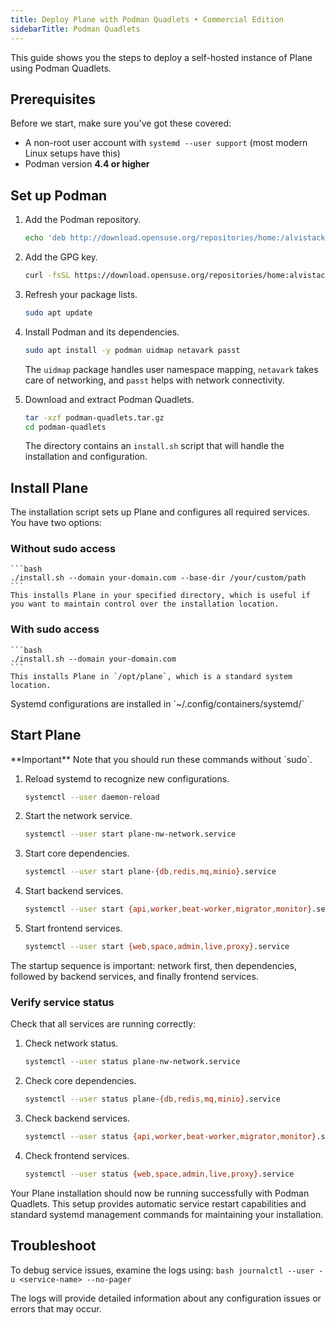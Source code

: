 ```yaml
---
title: Deploy Plane with Podman Quadlets • Commercial Edition
sidebarTitle: Podman Quadlets
---
```


This guide shows you the steps to deploy a self-hosted instance of Plane using Podman Quadlets.

## Prerequisites
Before we start, make sure you've got these covered:

- A non-root user account with `systemd --user support` (most modern Linux setups have this)
- Podman version **4.4 or higher**

## Set up Podman
1. Add the Podman repository.
    ```bash
    echo 'deb http://download.opensuse.org/repositories/home:/alvistack/Debian_12/ /' | sudo tee /etc/apt/sources.list.d/home:alvistack.list
    ```

2. Add the GPG key.
    ```bash
    curl -fsSL https://download.opensuse.org/repositories/home:alvistack/Debian_12/Release.key | gpg --dearmor | sudo tee /etc/apt/trusted.gpg.d/home_alvistack.gpg > /dev/null
    ```

3. Refresh your package lists.
    ```bash
    sudo apt update
    ```

4. Install Podman and its dependencies.
    ```bash
    sudo apt install -y podman uidmap netavark passt
    ```

    The `uidmap` package handles user namespace mapping, `netavark` takes care of networking, and `passt` helps with network connectivity. 

5. Download and extract Podman Quadlets.    
    ```bash
    tar -xzf podman-quadlets.tar.gz
    cd podman-quadlets
    ```

    The directory contains an `install.sh` script that will handle the installation and configuration.

## Install Plane

The installation script sets up Plane and configures all required services. You have two options:

### Without sudo access
    ```bash
    ./install.sh --domain your-domain.com --base-dir /your/custom/path
    ```
    This installs Plane in your specified directory, which is useful if you want to maintain control over the installation location.

### With sudo access
    ```bash
    ./install.sh --domain your-domain.com
    ```
    This installs Plane in `/opt/plane`, which is a standard system location.

<Note>
Systemd configurations are installed in `~/.config/containers/systemd/`
</Note>

## Start Plane

<Warning>
**Important**  
Note that you should run these commands without `sudo`.
</Warning>

1. Reload systemd to recognize new configurations.
    ```bash
    systemctl --user daemon-reload
    ```

2. Start the network service.
    ```bash
    systemctl --user start plane-nw-network.service
    ```

3. Start core dependencies.
    ```bash
    systemctl --user start plane-{db,redis,mq,minio}.service
    ```

4. Start backend services.
    ```bash
    systemctl --user start {api,worker,beat-worker,migrator,monitor}.service
    ```

5. Start frontend services.
    ```bash
    systemctl --user start {web,space,admin,live,proxy}.service
    ```

The startup sequence is important: network first, then dependencies, followed by backend services, and finally frontend services.

### Verify service status
Check that all services are running correctly:

1. Check network status.
    ```bash
    systemctl --user status plane-nw-network.service
    ```

2. Check core dependencies.
    ```bash
    systemctl --user status plane-{db,redis,mq,minio}.service
    ```

3. Check backend services.
    ```bash
    systemctl --user status {api,worker,beat-worker,migrator,monitor}.service
    ```

4. Check frontend services.
    ```bash
    systemctl --user status {web,space,admin,live,proxy}.service
    ```

Your Plane installation should now be running successfully with Podman Quadlets. This setup provides automatic service restart capabilities and standard systemd management commands for maintaining your installation.

## Troubleshoot

To debug service issues, examine the logs using:
    ```bash
    journalctl --user -u <service-name> --no-pager
    ```

The logs will provide detailed information about any configuration issues or errors that may occur.
